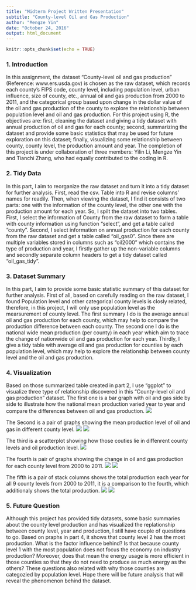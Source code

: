 ```yaml
---
title: "Midterm Project Written Presentation"
subtitle: "County-level Oil and Gas Production"
author: "Mengze Yin"
date: "October 24, 2016"
output: html_document
---
```


```r
knitr::opts_chunk$set(echo = TRUE)
```

### 1. Introduction
In this assignment, the dataset "County-level oil and gas production" (Reference: www.ers.usda.gov) is chosen as the raw dataset, which records each county's FIPS code, county level, including population level, urban influence, size of county, etc., annual oil and gas production from 2000 to 2011, and the categorical group based upon change in the dollar value of the oil and gas production of the county to explore the relationship between population level and oil and gas production. For this project using R, the objectives are: first, cleaning the dataset and giving a tidy dataset with annual production of oil and gas for each county; second, summarizing the dataset and provide some basic statistics that may be used for future exploration on this dataset; finally, visualizing some relationship between county, county level, the production amount and year. The completion of this project is under collaboration of three members: Yilin Li, Mengze Yin and Tianchi Zhang, who had equally contributed to the coding in R.

### 2. Tidy Data
In this part, I aim to reorganize the raw dataset and turn it into a tidy dataset for further analysis. First, read the csv. Table into R and revise columns' names for readily. Then, when viewing the dataset, I find it consists of two parts: one with the information of the county level, the other one with the production amount for each year. So, I spilt the dataset into two tables. First, I select the information of County from the raw dataset to form a table with county information using function "select", and get a table called "county". Second, I select information on annual production for each county from the raw dataset and get a table called "oil_gas0". Since there are multiple variables stored in columns such as "oil2000" which contains the type of production and year, I firstly gather up the non-variable columns and secondly separate column headers to get a tidy dataset called "oil_gas_tidy".

### 3. Dataset Summary
In this part, I aim to provide some basic statistic summary of this dataset for further analysis. First of all, based on carefully reading on the raw dataset, I found Population level and other categorical county levels is closly related, therefore, in this project, I will only use population level as the mearsurement of county level. The first summary I do is the average annual oil and gas production for each county, which may help to compare the production difference between each county. The second one I do is the national wide mean production (per county) in each year which aim to trace the change of nationwide oil and gas production for each year. Thirdly, I give a tidy table with average oil and gas production for counties by each population level, which may help to explore the relationship between county level and the oil and gas production.

### 4. Visualization
Based on those summarized table created in part 2, I use "ggplot" to visualize three type of relationship discovered in this "County-level oil and gas production" dataset. 
The first one is a bar graph with oil and gas side by side to illustrate how the national mean production varied year to year and compare the differences between oil and gas production.
![](E:\2016 Fall\MA415\Midterm Project Oil Gas Production\1.png)


The Second is a pair of graphs showing the mean production level of oil and gas in different county level.
![](E:\2016 Fall\MA415\Midterm Project Oil Gas Production\2_1.png)
![](E:\2016 Fall\MA415\Midterm Project Oil Gas Production\2_2.png)


The third is a scatterplot showing how those couties lie in diffenrent county levels and oil production level.
![](E:\2016 Fall\MA415\Midterm Project Oil Gas Production\3.png)


The fourth is pair of graphs showing the change in oil and gas production for each county level from 2000 to 2011.
![](E:\2016 Fall\MA415\Midterm Project Oil Gas Production\4_1.png)
![](E:\2016 Fall\MA415\Midterm Project Oil Gas Production\4_2.png)


The fifth is a pair of stack columns shows the total production each year for all 9 county levels from 2000 to 2011, it is a comparison to the fourth, which additionaly shows the total production.
![](E:\2016 Fall\MA415\Midterm Project Oil Gas Production\5_1.png)
![](E:\2016 Fall\MA415\Midterm Project Oil Gas Production\5_2.png)
 
### 5. Future Question
Although this project has provided tidy datasets, some basic summaries about the county level production and has visualized the replationship between county level, year and production, I still have couple of questions to go.
Based on praphs in part 4, it shows that county level 2 has the most production. What is the factor influence behind? Is that because county level 1 with the most population does not focus the economy on industry production? Moreover, does that mean the energy usage is more efficient in those counties so that they do not need to produce as much energy as the others?
These questions also related with why those counties are categozied by population level. Hope there will be future analysis that will reveal the phenomenon behind the dataset.